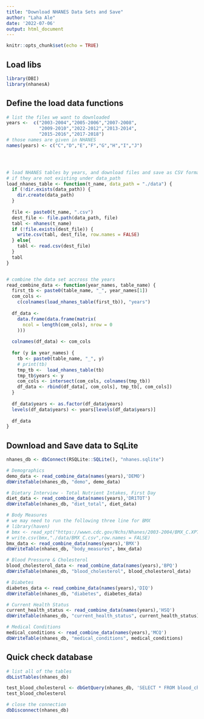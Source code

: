 ```yaml
---
title: "Download NHANES Data Sets and Save"
author: "Laha Ale"
date: '2022-07-06'
output: html_document
---
```


```r
knitr::opts_chunk$set(echo = TRUE)
```

## Load libs

```r
library(DBI)
library(nhanesA)
```

## Define the load data functions

```r
# list the files we want to downloaded
years <-  c("2003-2004","2005-2006","2007-2008",
            "2009-2010","2022-2012","2013-2014",
            "2015-2016","2017-2018")
# those names are given in NHANES 
names(years) <- c("C","D","E","F","G","H","I","J")




# load NHANES tables by years, and download files and save as CSV format
# if they are not existing under data_path
load_nhanes_table <- function(t_name, data_path = "./data") {
  if (!dir.exists(data_path)) {
    dir.create(data_path)
  }
  
  file <- paste0(t_name, ".csv")
  dest_file <- file.path(data_path, file)
  tabl <- nhanes(t_name)
  if (!file.exists(dest_file)) {
    write.csv(tabl, dest_file, row.names = FALSE)
  } else{
    tabl <- read.csv(dest_file)
  }
  tabl
}


# combine the data set accross the years
read_combine_data <- function(year_names, table_name) {
  first_tb <- paste0(table_name, "_", year_names[1])
  com_cols <-
    c(colnames(load_nhanes_table(first_tb)), "years")
  
  df_data <-
    data.frame(data.frame(matrix(
      ncol = length(com_cols), nrow = 0
    )))
  
  colnames(df_data) <- com_cols
  
  for (y in year_names) {
    tb <- paste0(table_name, "_", y)
    # print(tb)
    tmp_tb <-  load_nhanes_table(tb)
    tmp_tb$years <- y
    com_cols <- intersect(com_cols, colnames(tmp_tb))
    df_data <- rbind(df_data[, com_cols], tmp_tb[, com_cols])
  }
  
  df_data$years <- as.factor(df_data$years)
  levels(df_data$years) <- years[levels(df_data$years)]
  
  df_data
}

```


## Download and Save data to SqLite

```r
nhanes_db <- dbConnect(RSQLite::SQLite(), "nhanes.sqlite")

# Demographics
demo_data <- read_combine_data(names(years),'DEMO')
dbWriteTable(nhanes_db, "demo", demo_data)

# Dietary Interview - Total Nutrient Intakes, First Day
diet_data <- read_combine_data(names(years),'DR1TOT')
dbWriteTable(nhanes_db, "diet_total", diet_data)

# Body Measures
# we may need to run the following three line for BMX
# library(haven)
# bmx <- read_xpt("https://wwwn.cdc.gov/Nchs/Nhanes/2003-2004/BMX_C.XPT")
# write.csv(bmx,"./data/BMX_C.csv",row.names = FALSE)
bmx_data <- read_combine_data(names(years),'BMX')
dbWriteTable(nhanes_db, "body_measures", bmx_data)

# Blood Pressure & Cholesterol
blood_cholesterol_data <- read_combine_data(names(years),'BPQ')
dbWriteTable(nhanes_db, "blood_cholesterol", blood_cholesterol_data)

# Diabetes
diabetes_data <- read_combine_data(names(years),'DIQ')
dbWriteTable(nhanes_db, "diabetes", diabetes_data)

# Current Health Status
current_health_status <- read_combine_data(names(years),'HSQ')
dbWriteTable(nhanes_db, "current_health_status", current_health_status)

# Medical Conditions
medical_conditions <- read_combine_data(names(years),'MCQ')
dbWriteTable(nhanes_db, "medical_conditions", medical_conditions)

```

## Quick check database

```r

# list all of the tables
dbListTables(nhanes_db)

test_blood_cholesterol <- dbGetQuery(nhanes_db, 'SELECT * FROM blood_cholesterol LIMIT 5')
test_blood_cholesterol

# close the connection
dbDisconnect(nhanes_db)

```



